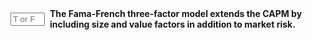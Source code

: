 ::: {.question-block}

<form onsubmit="event.preventDefault(); checkAnswerBox('module5_tf_q42','T')" style="display: flex; align-items: center; gap: 8px;">
<input type="text" id="module5_tf_q42" name="module5_tf_q42" maxlength="1" placeholder="T or F" style="width: 55px;" data-correct-answer="T" /> 
<label for="module5_tf_q42"><strong>The Fama-French three-factor model extends the CAPM by including size and value factors in addition to market risk.</strong></label>
</form>

<div id="feedback-module5_tf_q42" class="feedback" data-status="" style="display:none;">
This is TRUE. The model adds SMB (size) and HML (value) to improve explanatory power.
</div>

:::
